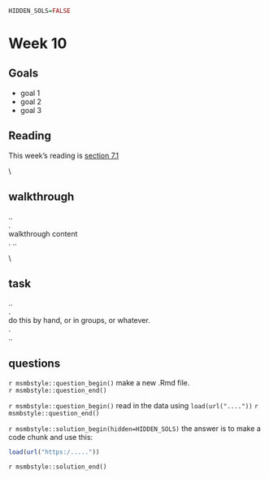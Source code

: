 ```r
HIDDEN_SOLS=FALSE
```

# Week 10 {}  

## Goals  

* goal 1  
* goal 2   
* goal 3  

## Reading  

This week's reading is [section 7.1](https://moderndive.com/7-sampling.html#sampling-activity)

\\  

## walkthrough  

..  
.  
walkthrough content  
. 
..  

\\ 
  

## task  

<div class="noteBox">
..   
.   
do this by hand, or in groups, or whatever.  
.  
..  
</div>  

## questions  

`r msmbstyle::question_begin()`
make a new .Rmd file.  
`r msmbstyle::question_end()`

`r msmbstyle::question_begin()`
read in the data using `load(url("...."))`
`r msmbstyle::question_end()`

`r msmbstyle::solution_begin(hidden=HIDDEN_SOLS)`
the answer is to make a code chunk and use this:  
```r
load(url("https:/....."))
```

`r msmbstyle::solution_end()`


